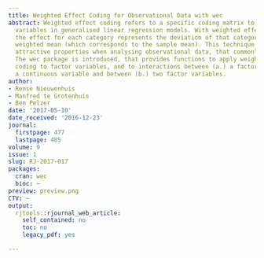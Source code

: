 ```yaml
---
title: Weighted Effect Coding for Observational Data with wec
abstract: Weighted effect coding refers to a specific coding matrix to include factor
  variables in generalised linear regression models. With weighted effect coding,
  the effect for each category represents the deviation of that category from the
  weighted mean (which corresponds to the sample mean). This technique has particularly
  attractive properties when analysing observational data, that commonly are unbalanced.
  The wec package is introduced, that provides functions to apply weighted effect
  coding to factor variables, and to interactions between (a.) a factor variable and
  a continuous variable and between (b.) two factor variables.
author:
- Rense Nieuwenhuis
- Manfred te Grotenhuis
- Ben Pelzer
date: '2017-05-10'
date_received: '2016-12-23'
journal:
  firstpage: 477
  lastpage: 485
volume: 9
issue: 1
slug: RJ-2017-017
packages:
  cran: wec
  bioc: ~
preview: preview.png
CTV: ~
output:
  rjtools::rjournal_web_article:
    self_contained: no
    toc: no
    legacy_pdf: yes

---
```

